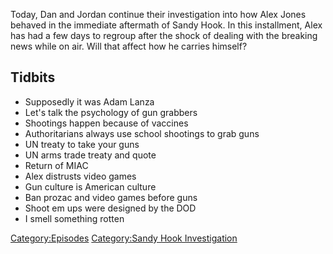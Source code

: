 {{DEFAULTSORT:
    #_EPISODE_0267:December 16, 2012
}}{{Episode
    | title           = December 16, 2012
    | caption         = [https://knowledgefight.libsyn.com/knowledge-fight-december-16-2012 Listen to this episode on Libsyn]
    | episodeNumber   = 267
    | length          = 01:28:26
    | airDate         = February 22, 2019
    | episodeType     = [[:Category:Sandy Hook Investigation|Sandy Hook Investigation]]
    | appearance      = [[Adam Lanza]]
    | previousEpisode = [[266: December 14, 2012]]
    | nextEpisode     = [[268: December 17-18, 2012]]
}}

{{Stub}}

Today, Dan and Jordan continue their investigation into how Alex Jones behaved in the immediate aftermath of Sandy Hook. In this installment, Alex has had a few days to regroup after the shock of dealing with the breaking news while on air. Will that affect how he carries himself?

==Tidbits==

*Supposedly it was Adam Lanza
*Let's talk the psychology of gun grabbers
*Shootings happen because of vaccines
*Authoritarians always use school shootings to grab guns
*UN treaty to take your guns
*UN arms trade treaty and quote
*Return of MIAC
*Alex distrusts video games
*Gun culture is American culture
*Ban prozac and video games before guns
*Shoot em ups were designed by the DOD
*I smell something rotten

[[Category:Episodes]]
[[Category:Sandy Hook Investigation]]
